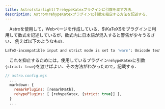```yaml
---
title: Astro(starlight)でrehypeKatexプラグインに引数を渡す方法．
description: AstroのrehypeKatexプラグインに引数を指定する方法を記述する．
---
```

　Astroを使用して，Webページを作成している．$\KaTeX$をプラグインに利用して数式を記述しているが，数式内に日本語が混入すると警告が少々うるさい．
例えば以下のようなもの．
```bash
LaTeX-incompatible input and strict mode is set to 'warn': Unicode text character "存" used in math mode [unicodeTextInMathMode]
```

　これを抑止するためには，使用しているプラグイン`rehypeKatex`に引数`{strict: true}`を渡せばよい．その方法がわかったので，記載する．
```js {5,5}
// astro.config.mjs
  ...
  markdown: {
    remarkPlugins: [remarkMath],
    rehypePlugins: [ [rehypeKatex, {strict: true}] ],
  }
  ... 
```